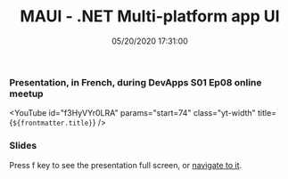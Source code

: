 ﻿---
title: 'MAUI - .NET Multi-platform app UI'
permalink: /2021/10/19/maui-dotnet-multi-platform-app-ui/
date: 05/20/2020 17:31:00
disqusIdentifier: 20211019013205
tags: [.NET, MAUI]
excerpt: Presentation, in French, during DevApps S01 Ep08 online meetup
slides: https://laurentkempe.github.io/presentations/dotNET%20Multi-platform%20App%20UI/#/
---

### Presentation, in French, during DevApps S01 Ep08 online meetup

<YouTube id="f3HyVYr0LRA" params="start=74" class="yt-width" title={`${frontmatter.title}`} />

### Slides

Press f key to see the presentation full screen, or [navigate to it](https://laurentkempe.github.io/presentations/dotNET%20Multi-platform%20App%20UI/#/).

<Reveal src="https://laurentkempe.github.io/presentations/dotNET%20Multi-platform%20App%20UI/#/" />
